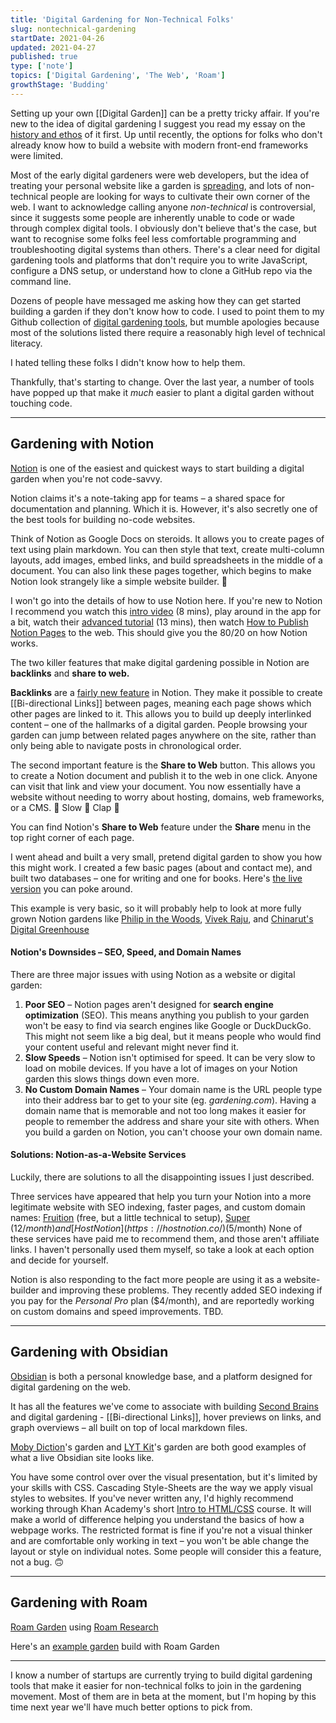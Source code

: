 ```yaml
---
title: 'Digital Gardening for Non-Technical Folks'
slug: nontechnical-gardening
startDate: 2021-04-26
updated: 2021-04-27
published: true
type: ['note']
topics: ['Digital Gardening', 'The Web', 'Roam']
growthStage: 'Budding'
---
```


<IntroParagraph>

Setting up your own [[Digital Garden]] can be a pretty tricky affair. <Footnote idName={1}>If you're new to the idea of digital gardening I suggest you read my essay on the [history and ethos](/garden-history) of it first.</Footnote> Up until recently, the options for folks who don't already know how to build a website with modern front-end frameworks were limited. 

</IntroParagraph>

Most of the early digital gardeners were web developers, but the idea of treating your personal website like a  garden is [spreading](https://www.technologyreview.com/2020/09/03/1007716/digital-gardens-let-you-cultivate-your-own-little-bit-of-the-internet/), and lots of non-technical people are looking for ways to cultivate their own corner of the web. <Footnote idName={2}>I want to acknowledge calling anyone  _non-technical_ is controversial, since it suggests some people are inherently unable to code or wade through complex digital tools. I obviously don't believe that's the case, but want to recognise some folks feel less comfortable programming and troubleshooting digital systems than others.</Footnote> There's a clear need for digital gardening tools and platforms that don't require you to write JavaScript, configure a DNS setup, or understand how to clone a GitHub repo via the command line.

Dozens of people have messaged me asking how they can get started building a garden if they don't know how to code. I used to point them to my Github collection of [digital gardening tools](https://github.com/MaggieAppleton/digital-gardeners), but mumble apologies because most of the solutions listed there require a reasonably high level of technical literacy.

I hated telling these folks I didn't know how to help them. 

Thankfully, that's starting to change. Over the last year, a number of tools have popped up that make it _much_ easier to plant a digital garden without touching code.

---

## Gardening with Notion

[Notion](https://www.notion.so/) is one of the easiest and quickest ways to start building a digital garden when you're not code-savvy.

Notion claims it's a note-taking app for teams – a shared space for documentation and planning. Which it is. However, it's also secretly one of the best tools for building no-code websites. 

<ImageFrame alt="The Notion homepage which presents itself as a notes app for teams" showalt width="900px" src="https://res.cloudinary.com/dxj9qr5gj/image/upload/c_scale,f_auto,q_100,w_1200/v1619476135/maggieappleton.com/notes/nontechnical-gardening/notionhome.png" />

Think of Notion as Google Docs on steroids. It allows you to create pages of text using plain markdown. You can then style that text, create multi-column layouts, add images, embed links, and build spreadsheets in the middle of a document. You can also link these pages together, which begins to make Notion look strangely like a simple website builder. 🤔

I won't go into the details of how to use Notion here. If you're new to Notion I recommend you watch this [intro video](https://www.notion.so/guides/notion-training-the-basics) (8 mins), play around in the app for a bit, watch their [advanced tutorial](https://www.notion.so/guides/notion-training-advanced) (13 mins), then watch [How to Publish Notion Pages](https://www.notion.so/guides/publish-notion-pages-to-the-web) to the web. This should give you the 80/20 on how Notion works.

The two killer features that make digital gardening possible in Notion are **backlinks** and **share to web.**

**Backlinks** are a [fairly new feature](https://www.notion.so/guides/creating-links-and-backlinks) in Notion. They make it possible to create [[Bi-directional Links]] between pages, meaning each page shows which other pages are linked to it. This allows you to build up deeply interlinked content – one of the hallmarks of a digital garden. People browsing your garden can jump between related pages anywhere on the site, rather than only being able to navigate posts in chronological order.

<ImageFrame width="800px" showalt alt="Backlinks in Notion show up right underneath the title of a page" src="https://res.cloudinary.com/dxj9qr5gj/image/upload/c_scale,f_auto,q_100,w_1200/v1619473460/maggieappleton.com/notes/nontechnical-gardening/Screenshot_-_2021-04-26_22.43.04_eonejw.png" />


The second important feature is the **Share to Web** button. This allows you to create a Notion document and publish it to the web in one click. Anyone can visit that link and view your document. You now essentially have a website without needing to worry about hosting, domains, web frameworks, or a CMS. 👏 Slow 👏 Clap 👏

You can find Notion's __Share to Web__ feature under the __Share__ menu in the top right corner of each page.

<ImageFrame width="1000px" showalt alt="An example of where to find Notion's 'Share to Web' settings" src="https://res.cloudinary.com/dxj9qr5gj/image/upload/c_scale,f_auto,q_100,w_1200/v1619470978/maggieappleton.com/notes/nontechnical-gardening/Screenshot_-_2021-04-26_22.02.40_bqjnft.png" />

I went ahead and built a very small, pretend digital garden to show you how this might work. I created a few basic pages (about and contact me), and built two databases – one for writing and one for books. Here's [the live version](https://www.notion.so/Maggie-s-Pretend-Garden-ad29880fed054ba1a0872d3e06252f81) you can poke around.

<ImageFrame width="1000px" src="https://res.cloudinary.com/dxj9qr5gj/image/upload/c_scale,f_auto,q_100,w_1200/v1619473457/maggieappleton.com/notes/nontechnical-gardening/Screenshot_-_2021-04-26_22.43.49_fdbeyy.png" alt="My example digital garden in Notion" showalt />

This example is very basic, so it will probably help to look at more fully grown Notion gardens like [Philip in the Woods](https://philipb.cc/), [Vivek Raju](https://vivekraju.in/), and [Chinarut's Digital Greenhouse](https://www.notion.so/Chinarut-s-Digital-Greenhouse-9b31c7ba8efc4bf9adcfa17a38c841ff)

<Spacer />

#### Notion's Downsides – SEO, Speed, and Domain Names

There are three major issues with using Notion as a website or digital garden:

1. **Poor SEO** – Notion pages aren't designed for __search engine optimization__ (SEO). This means anything you publish to your garden won't be easy to find via search engines like Google or DuckDuckGo. This might not seem like a big deal, but it means people who would find your content useful and relevant might never find it. 
2. **Slow Speeds** – Notion isn't optimised for speed. It can be very slow to load on mobile devices. If you have a lot of images on your Notion garden this slows things down even more.
3. **No Custom Domain Names** – Your domain name is the URL people type into their address bar to get to your site (eg. _gardening.com_). Having a domain name that is memorable and not too long makes it easier for people to remember the address and share your site with others. When you build a garden on Notion, you can't choose your own domain name.

#### Solutions: Notion-as-a-Website Services

Luckily, there are solutions to all the disappointing issues I just described. 

Three services have appeared that help you turn your Notion into a more legitimate website with SEO indexing, faster pages, and custom domain names: [Fruition](https://fruitionsite.com/) (free, but a little technical to setup), [Super](https://super.so/) ($12/month) and [Host Notion](https://hostnotion.co/) ($5/month) <Footnote idName={3}>None of these services have paid me to recommend them, and those aren't affiliate links. I haven't personally used them myself, so take a look at each option and decide for yourself.</Footnote>

Notion is also responding to the fact more people are using it as a website-builder and improving these problems. They recently added SEO indexing if you pay for the _Personal Pro_ plan ($4/month), and are reportedly working on custom domains and speed improvements. TBD.

---

## Gardening with Obsidian

[Obsidian](https://obsidian.md/) is both a personal knowledge base, and a platform designed for digital gardening on the web. 

It has all the features we've come to associate with building [Second Brains](/basb) and digital gardening - [[Bi-directional Links]], hover previews on links, and graph overviews – all built on top of local markdown files.

<ImageFrame width="1000px" src="https://res.cloudinary.com/dxj9qr5gj/image/upload/c_scale,f_auto,q_100,w_1200/v1619469764/maggieappleton.com/notes/nontechnical-gardening/Screenshot_-_2021-04-26_21.40.29_oge9pw.png" />

[Moby Diction](https://publish.obsidian.md/mobydiction/notes/_About)'s garden and [LYT Kit](https://publish.obsidian.md/lyt-kit/_Start+Here)'s garden are both good examples of what a live Obsidian site looks like.

You have some control over over the visual presentation, but it's limited by your skills with CSS. <Footnote idName={4}>Cascading Style-Sheets are the way we apply visual styles to websites. If you've never written any, I'd highly recommend working through Khan Academy's short [Intro to HTML/CSS](https://www.khanacademy.org/computing/computer-programming/html-css) course. It will make a world of difference helping you understand the basics of how a webpage works.</Footnote> The restricted format is fine if you're not a visual thinker and are comfortable only working in text – you won't be able change the layout or style on individual notes. Some people will consider this a feature, not a bug. 🙃

---

## Gardening with Roam

[Roam Garden](https://roam.garden/) using [Roam Research]()

<ImageFrame width="1000px" src="https://res.cloudinary.com/dxj9qr5gj/image/upload/c_scale,f_auto,q_100,w_1200/v1619474651/maggieappleton.com/notes/nontechnical-gardening/Screenshot_-_2021-04-26_23.03.14_wukh6k.png" />

Here's an [example garden](https://vlad.roam.garden/) build with Roam Garden


---

I know a number of startups are currently trying to build digital gardening tools that make it easier for non-technical folks to join in the gardening movement. Most of them are in beta at the moment, but I'm hoping by this time next year we'll have much better options to pick from.

